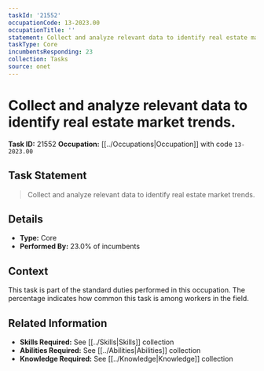 ```yaml
---
taskId: '21552'
occupationCode: 13-2023.00
occupationTitle: ''
statement: Collect and analyze relevant data to identify real estate market trends.
taskType: Core
incumbentsResponding: 23
collection: Tasks
source: onet
---
```

# Collect and analyze relevant data to identify real estate market trends.

**Task ID:** 21552
**Occupation:** [[../Occupations|Occupation]] with code `13-2023.00`

## Task Statement

> Collect and analyze relevant data to identify real estate market trends.

## Details

- **Type:** Core
- **Performed By:** 23.0% of incumbents

## Context

This task is part of the standard duties performed in this occupation. The percentage indicates how common this task is among workers in the field.

## Related Information

- **Skills Required:** See [[../Skills|Skills]] collection
- **Abilities Required:** See [[../Abilities|Abilities]] collection
- **Knowledge Required:** See [[../Knowledge|Knowledge]] collection
